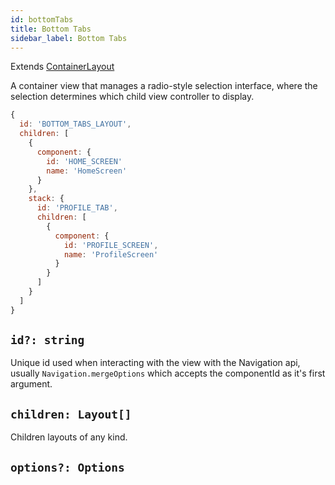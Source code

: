 ```yaml
---
id: bottomTabs
title: Bottom Tabs
sidebar_label: Bottom Tabs
---
```


Extends [ContainerLayout](ContainerLayout.md)

A container view that manages a radio-style selection interface, where the selection determines which child view controller to display.

```js
{
  id: 'BOTTOM_TABS_LAYOUT',
  children: [
    {
      component: {
        id: 'HOME_SCREEN'
        name: 'HomeScreen'
      }
    },
    stack: {
      id: 'PROFILE_TAB',
      children: [
        {
          component: {
            id: 'PROFILE_SCREEN',
            name: 'ProfileScreen'
          }
        }
      ]
    }
  ]
}
```

## `id?: string`
Unique id used when interacting with the view with the Navigation api, usually `Navigation.mergeOptions` which accepts the componentId as it's first argument.
## `children: Layout[]`
Children layouts of any kind.
## `options?: Options`